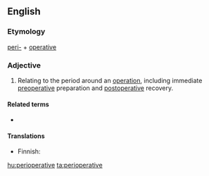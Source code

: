 ==English==

===Etymology===
[[peri-]] + [[operative]]

===Adjective===
{{en-adj|-}}

# {{label|en|surgery}} Relating to the period around an [[operation]], including immediate [[preoperative]] preparation and [[postoperative]] recovery.

====Related terms====
* {{l|en|paraoperative}}

====Translations====
{{trans-top|relating to operation}}
* Finnish: {{t+|fi|leikkaus|alt=leikkaus-}}
{{trans-mid}}
{{trans-bottom}}

[[hu:perioperative]]
[[ta:perioperative]]